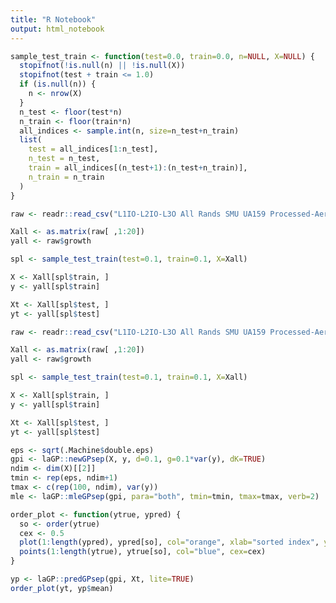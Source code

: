 ```yaml
---
title: "R Notebook"
output: html_notebook
---
```


```r

sample_test_train <- function(test=0.0, train=0.0, n=NULL, X=NULL) {
  stopifnot(!is.null(n) || !is.null(X))
  stopifnot(test + train <= 1.0)
  if (is.null(n)) {
    n <- nrow(X)
  }
  n_test <- floor(test*n)
  n_train <- floor(train*n)
  all_indices <- sample.int(n, size=n_test+n_train)
  list(
    test = all_indices[1:n_test],
    n_test = n_test,
    train = all_indices[(n_test+1):(n_test+n_train)],
    n_train = n_train
  )
}

```


```r

raw <- readr::read_csv("L1IO-L2IO-L3O All Rands SMU UA159 Processed-Aerobic.csv")

Xall <- as.matrix(raw[ ,1:20])
yall <- raw$growth

spl <- sample_test_train(test=0.1, train=0.1, X=Xall)

X <- Xall[spl$train, ]
y <- yall[spl$train]

Xt <- Xall[spl$test, ]
yt <- yall[spl$test]

```


```r

raw <- readr::read_csv("L1IO-L2IO-L3O All Rands SMU UA159 Processed-Aerobic.csv")

Xall <- as.matrix(raw[ ,1:20])
yall <- raw$growth

spl <- sample_test_train(test=0.1, train=0.1, X=Xall)

X <- Xall[spl$train, ]
y <- yall[spl$train]

Xt <- Xall[spl$test, ]
yt <- yall[spl$test]

```

```r
eps <- sqrt(.Machine$double.eps)
gpi <- laGP::newGPsep(X, y, d=0.1, g=0.1*var(y), dK=TRUE)
ndim <- dim(X)[[2]]
tmin <- rep(eps, ndim+1)
tmax <- c(rep(100, ndim), var(y))
mle <- laGP::mleGPsep(gpi, para="both", tmin=tmin, tmax=tmax, verb=2)
```
```r

order_plot <- function(ytrue, ypred) {
  so <- order(ytrue)
  cex <- 0.5
  plot(1:length(ypred), ypred[so], col="orange", xlab="sorted index", ylab="", cex=cex)
  points(1:length(ytrue), ytrue[so], col="blue", cex=cex)
}

yp <- laGP::predGPsep(gpi, Xt, lite=TRUE)
order_plot(yt, yp$mean)
```